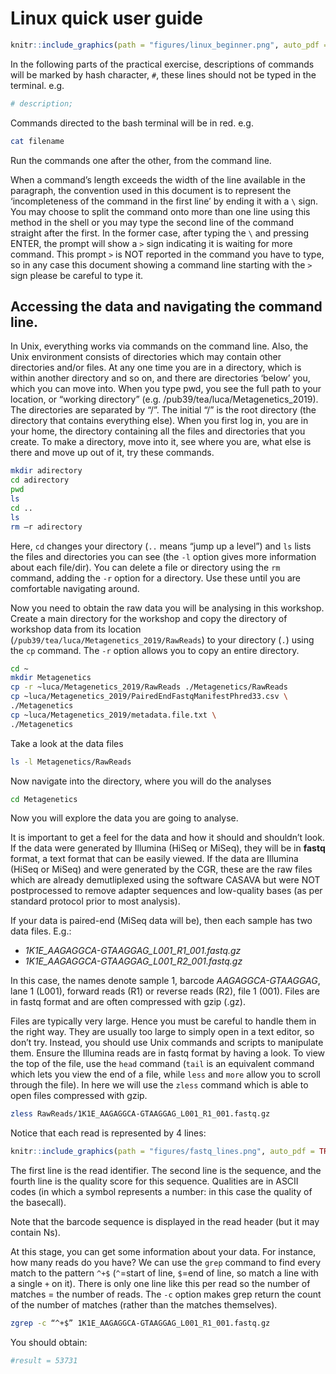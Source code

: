 # Linux quick user guide
```r
knitr::include_graphics(path = "figures/linux_beginner.png", auto_pdf = TRUE)
``` 

In the following parts of the practical exercise, descriptions of commands will be marked by hash character, `#`, these lines should not be typed in the terminal. e.g.

```bash
# description;
```

Commands directed to the bash terminal will be in red. e.g.

```bash
cat filename
```

Run the commands one after the other, from the command line.

When a command’s length exceeds the width of the line available in the paragraph, the convention used in this document is to represent the ‘incompleteness of the command in the first line’ by ending it with a `\` sign. You may choose to split the command onto more than one line using this method in the shell or you may type the second line of the command straight after the first. In the former case, after typing the `\` and pressing ENTER, the prompt will show a `>` sign indicating it is waiting for more command. This prompt `>` is NOT reported in the command you have to type, so in any case this document showing a command line starting with the `>` sign please be careful to type it.

## Accessing the data and navigating the command line.

In Unix, everything works via commands on the command line. Also, the Unix environment consists of directories which may contain other directories and/or files. At any one time you are in a directory, which is within another directory and so on, and there are directories ‘below’ you, which you can move into. When you type pwd, you see the full path to your location, or “working directory” (e.g. /pub39/tea/luca/Metagenetics_2019). The directories are separated by “/”. The initial “/” is the root directory (the directory that contains everything else). When you first log in, you are in your home, the directory containing all the files and directories that you create. To make a directory, move into it, see where you are, what else is there and move up out of it, try these commands.

```bash
mkdir adirectory
cd adirectory
pwd
ls
cd ..
ls
rm –r adirectory
```

Here, `cd` changes your directory (`..` means “jump up a level”) and `ls` lists the files and directories you can see (the `-l` option gives more information about each file/dir). You can delete a file or directory using the `rm` command, adding the `-r` option for a directory. Use these until you are comfortable navigating around.

Now you need to obtain the raw data you will be analysing in this workshop. Create a main directory for the workshop and copy the directory of workshop data from its location (`/pub39/tea/luca/Metagenetics_2019/RawReads`) to your directory (`.`) using the `cp` command. The `-r` option allows you to copy an entire directory.

```bash
cd ~
mkdir Metagenetics
cp -r ~luca/Metagenetics_2019/RawReads ./Metagenetics/RawReads
cp ~luca/Metagenetics_2019/PairedEndFastqManifestPhred33.csv \
./Metagenetics
cp ~luca/Metagenetics_2019/metadata.file.txt \
./Metagenetics
```

Take a look at the data files

```bash
ls -l Metagenetics/RawReads
```

Now navigate into the directory, where you will do the analyses

```bash
cd Metagenetics
```

Now you will explore the data you are going to analyse.

It is important to get a feel for the data and how it should and shouldn’t look. If the data were generated by Illumina (HiSeq or MiSeq), they will be in __fastq__ format, a text format that can be easily viewed. If the data are Illumina (HiSeq or MiSeq) and were generated by the CGR, these are the raw files which are already demutliplexed using the software CASAVA but were NOT postprocessed to remove adapter sequences and low-quality bases (as per standard protocol prior to
most analysis).

If your data is paired-end (MiSeq data will be), then each sample has two data files. E.g.:

- _1K1E_AAGAGGCA-GTAAGGAG_L001_R1_001.fastq.gz_
- _1K1E_AAGAGGCA-GTAAGGAG_L001_R2_001.fastq.gz_

In this case, the names denote sample 1, barcode _AAGAGGCA-GTAAGGAG_, lane 1 (L001), forward reads (R1) or reverse reads (R2), file 1 (001). Files are in fastq format and are often compressed with gzip (.gz).

Files are typically very large. Hence you must be careful to handle them in the right way. They are usually too large to simply open in a text editor, so don’t try. Instead, you should use Unix commands and scripts to manipulate them. Ensure the Illumina reads are in fastq format by having a look. To view the top of the file, use the `head` command (`tail` is an equivalent command which lets you view the end of a file, while `less` and `more` allow you to scroll through the file). In here we will use the `zless` command which is able to open files compressed with gzip.

```bash
zless RawReads/1K1E_AAGAGGCA-GTAAGGAG_L001_R1_001.fastq.gz
```

Notice that each read is represented by 4 lines:

```r
knitr::include_graphics(path = "figures/fastq_lines.png", auto_pdf = TRUE)
``` 

The first line is the read identifier. The second line is the sequence, and the fourth line is the quality score for this sequence. Qualities are in ASCII codes (in which a symbol represents a number: in this case the quality of the basecall).

Note that the barcode sequence is displayed in the read header (but it may contain Ns).

At this stage, you can get some information about your data. For instance, how many reads do you have? We can use the `grep` command to find every match to the pattern `^+$` (`^`=start of line, `$`=end of line, so match a line with a single `+` on it). There is only one line like this per read so the number of matches = the number of reads. The `-c` option makes grep return the count of the number of matches (rather than the matches themselves).

```bash
zgrep -c “^+$” 1K1E_AAGAGGCA-GTAAGGAG_L001_R1_001.fastq.gz
```

You should obtain:

```bash
#result = 53731
```


